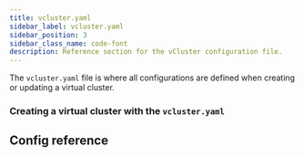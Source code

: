 ```yaml
---
title: vcluster.yaml
sidebar_label: vcluster.yaml
sidebar_position: 3
sidebar_class_name: code-font
description: Reference section for the vCluster configuration file.
---
```



The `vcluster.yaml` file is where all configurations are defined when creating or updating a virtual cluster.

### Creating a virtual cluster with the `vcluster.yaml`


## Config reference

<ExportKubeConfig/>
<Sync/>
<Networking/>
<Policies/>
<Observability/>
<ControlPlane/>
<RBAC/>
<Plugins/>
<Platform/>
<Experimental/>
<Telemetry/>